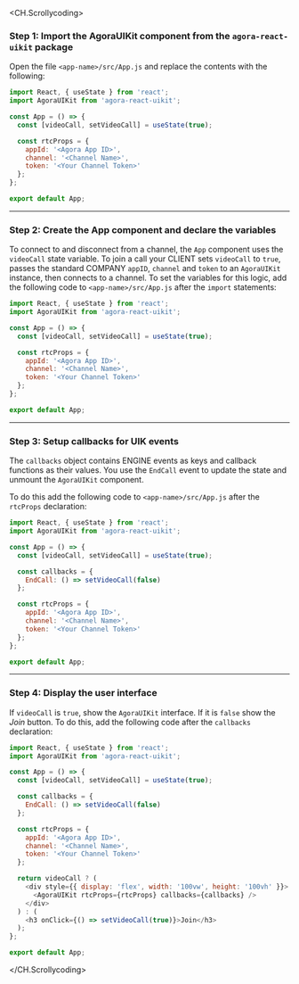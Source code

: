 <PlatformWrapper platform="web">

<CH.Scrollycoding>

### Step 1: Import the AgoraUIKit component from the `agora-react-uikit` package

Open the file `<app-name>/src/App.js` and replace the contents with the following:

```js app.js focus=1:2
import React, { useState } from 'react';
import AgoraUIKit from 'agora-react-uikit';

const App = () => {
  const [videoCall, setVideoCall] = useState(true);

  const rtcProps = {
    appId: '<Agora App ID>',
    channel: '<Channel Name>',
    token: '<Your Channel Token>'
  };
};

export default App;
```

---

### Step 2: Create the App component and declare the variables

To connect to and disconnect from a channel, the `App` component uses the `videoCall` state variable. To join a call your CLIENT sets `videoCall` to `true`, passes the standard COMPANY `appID`, `channel` and `token` to an `AgoraUIKit` instance, then connects to a channel. To set the variables for this logic, add the following code to `<app-name>/src/App.js` after the `import` statements:

```js app.js focus=4:14
import React, { useState } from 'react';
import AgoraUIKit from 'agora-react-uikit';

const App = () => {
  const [videoCall, setVideoCall] = useState(true);

  const rtcProps = {
    appId: '<Agora App ID>',
    channel: '<Channel Name>',
    token: '<Your Channel Token>'
  };
};

export default App;
```

---

### Step 3: Setup callbacks for UIK events

The `callbacks` object contains ENGINE events as keys and callback functions as their values. You use the `EndCall` event to update the state and unmount the `AgoraUIKit` component.

To do this add the following code to `<app-name>/src/App.js` after the `rtcProps` declaration:

```js app.js focus=7:9
import React, { useState } from 'react';
import AgoraUIKit from 'agora-react-uikit';

const App = () => {
  const [videoCall, setVideoCall] = useState(true);

  const callbacks = {
    EndCall: () => setVideoCall(false)
  };

  const rtcProps = {
    appId: '<Agora App ID>',
    channel: '<Channel Name>',
    token: '<Your Channel Token>'
  };
};

export default App;
```

---

### Step 4: Display the user interface

If `videoCall` is `true`, show the `AgoraUIKit` interface. If it is `false` show the _Join_ button. To do this, add the following code after the `callbacks` declaration:

```js app.js focus=17:23
import React, { useState } from 'react';
import AgoraUIKit from 'agora-react-uikit';

const App = () => {
  const [videoCall, setVideoCall] = useState(true);

  const callbacks = {
    EndCall: () => setVideoCall(false)
  };

  const rtcProps = {
    appId: '<Agora App ID>',
    channel: '<Channel Name>',
    token: '<Your Channel Token>'
  };

  return videoCall ? (
    <div style={{ display: 'flex', width: '100vw', height: '100vh' }}>
      <AgoraUIKit rtcProps={rtcProps} callbacks={callbacks} />
    </div>
  ) : (
    <h3 onClick={() => setVideoCall(true)}>Join</h3>
  );
};

export default App;
```

</CH.Scrollycoding>

</PlatformWrapper>
